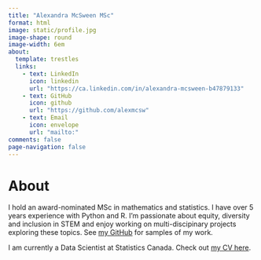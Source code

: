 ```yaml
---
title: "Alexandra McSween MSc"
format: html
image: static/profile.jpg
image-shape: round
image-width: 6em
about:
  template: trestles
  links:
    - text: LinkedIn
      icon: linkedin
      url: "https://ca.linkedin.com/in/alexandra-mcsween-b47879133"
    - text: GitHub
      icon: github
      url: "https://github.com/alexmcsw"
    - text: Email
      icon: envelope
      url: "mailto:"
comments: false
page-navigation: false
---
```


# About
I hold an award-nominated MSc in mathematics and statistics. I have over 5 years experience with Python and R. I'm passionate about equity, diversity and inclusion in STEM and enjoy working on multi-discipinary projects exploring these topics. See [my GitHub](https://github.com/alexmcsw) for samples of my work.

I am currently a Data Scientist at Statistics Canada. Check out [my CV here](./about.qmd).
